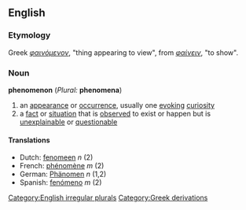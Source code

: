 ==English==
===Etymology===
Greek ''[[φαινόμενον]]'', "thing appearing to view", from ''[[φαίνειν]]'', "to show".
===Noun===
'''phenomenon''' (''Plural:'' '''phenomena''')
#an [[appearance]] or [[occurrence]], usually one [[evoke|evoking]] [[curiosity]]
#a [[fact]] or [[situation]] that is [[observe]]d to exist or happen but is [[unexplainable]] or [[questionable]]
====Translations====
*Dutch: [[fenomeen]] ''n'' (2)
*French: [[phénomène]] ''m'' (2)
*German: [[Phänomen]] ''n'' (1,2)
*Spanish: [[fenómeno]] ''m'' (2)

[[Category:English irregular plurals]]
[[Category:Greek derivations]]